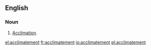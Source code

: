 ==English==

===Noun===
{{en-noun}}

# {{rare}} [[acclimation|Acclimation]].

[[el:acclimatement]]
[[fr:acclimatement]]
[[io:acclimatement]]
[[pl:acclimatement]]